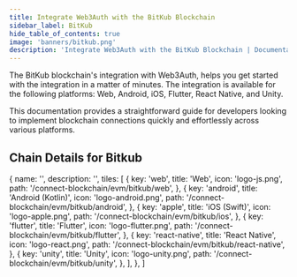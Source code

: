 ```yaml
---
title: Integrate Web3Auth with the BitKub Blockchain
sidebar_label: BitKub
hide_table_of_contents: true
image: 'banners/bitkub.png'
description: 'Integrate Web3Auth with the BitKub Blockchain | Documentation - Web3Auth'
---
```



<SEO
  title="Integrate Web3Auth with the BitKub Blockchain"
  description="Integrate Web3Auth with the BitKub Blockchain | Documentation - Web3Auth"
  image="https://web3auth.io/docs/banners/bitkub.png"
  slug="/embedded-wallets/connect-blockchain/evm/bitkub"
/>

The BitKub blockchain's integration with Web3Auth, helps you get started with the integration in a matter of minutes. The integration is available for the following platforms: Web, Android, iOS, Flutter, React Native, and Unity.

This documentation provides a straightforward guide for developers looking to implement blockchain connections quickly and effortlessly across various platforms.

## Chain Details for Bitkub

<ChainDetailsBitkub />

  {
    name: '',
    description: '',
    tiles: [
      {
        key: 'web',
        title: 'Web',
        icon: 'logo-js.png',
        path: '/connect-blockchain/evm/bitkub/web',
      },
      {
        key: 'android',
        title: 'Android (Kotlin)',
        icon: 'logo-android.png',
        path: '/connect-blockchain/evm/bitkub/android',
      },
      {
        key: 'apple',
        title: 'iOS (Swift)',
        icon: 'logo-apple.png',
        path: '/connect-blockchain/evm/bitkub/ios',
      },
      {
        key: 'flutter',
        title: 'Flutter',
        icon: 'logo-flutter.png',
        path: '/connect-blockchain/evm/bitkub/flutter',
      },
      {
        key: 'react-native',
        title: 'React Native',
        icon: 'logo-react.png',
        path: '/connect-blockchain/evm/bitkub/react-native',
      },
      {
        key: 'unity',
        title: 'Unity',
        icon: 'logo-unity.png',
        path: '/connect-blockchain/evm/bitkub/unity',
      },
    ],
  },
]

<Tiles tileGroups={BitKub} />
